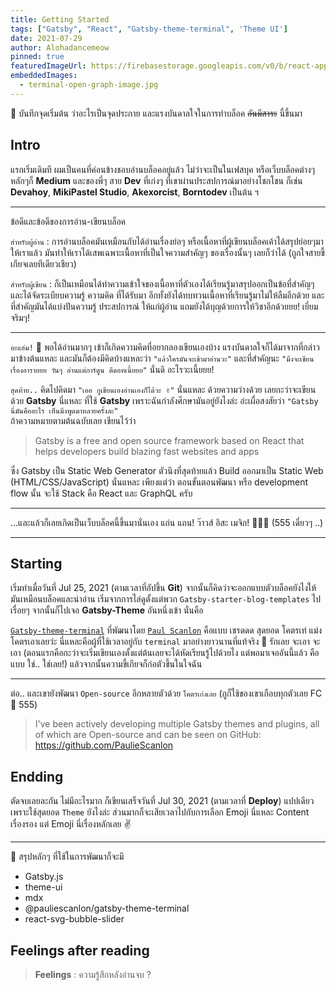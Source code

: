 ```yaml
---
title: Getting Started
tags: ["Gatsby", "React", "Gatsby-theme-terminal", 'Theme UI']
date: 2021-07-29
author: Alohadancemeow
pinned: true
featuredImageUrl: https://firebasestorage.googleapis.com/v0/b/react-app-c5b35.appspot.com/o/code3.1.png?alt=media&token=561e3587-e3ed-4fc7-96af-eaaa69d0ada1
embeddedImages:
  - terminal-open-graph-image.jpg
---
```


<!-- For reaction box -->


📝 บันทึกจุดเริ่มต้น ว่าอะไรเป็นจุดประกาย และแรงบันดาลใจในการทำบล็อค ~~อันมีสาระ~~ นี้ขึ้นมา

## Intro

แรกเริ่มเดิมที ผมเป็นคนที่ค่อนข้างชอบอ่านบล็อคอยู่แล้ว ไม่ว่าจะเป็นในเฟสบุค หรือเว็บบล็อคต่างๆ 
หลักๆก็ **Medium** และของพี่ๆ สาย **Dev** ที่เก่งๆ ที่เขาผ่านประสปการณ์มาอย่างโชกโชน ก็เช่น **Devahoy**, **MikiPastel Studio**, **Akexorcist**, **Borntodev** เป็นต้น ฯ 

---
<Heading as="h3" variant="styles.h3">ข้อดีและข้อดีของการอ่าน-เขียนบล็อค</Heading>

`สำหรับผู้อ่าน` : การอ่านบล็อคมันเหมือนกับได้อ่านเรื่องย่อๆ หรือเนื้อหาที่ผู้เขียนบล็อคเค้าได้สรุปย่อยๆมาให้เราแล้ว
มันทำให้เราได้เสพเฉพาะเนื้อหาที่เป็นใจความสำคัญๆ ของเรื่องนั้นๆ เลยก็ว่าได้ (ถูกใจสายขี้เกียจเลยทีเดียวเชียว)  <br />

`สำหรับผู้เขียน` : ก็เป็นเหมือนได้ทำความเข้าใจของเนื้อหาที่ตัวเองได้เรียนรู้มาสรุปออกเป็นข้อที่สำคัญๆ และได้จัดระเบียบความรู้ ความคิด ที่ได้รับมา
อีกทั้งยังได้ทบทวนเนื้อหาที่เรียนรู้มาไม่ให้ลืมอีกด้วย และที่สำคัญมันได้แบ่งปันความรู้ ประสปการณ์ ให้แก่ผู้อ่าน แถมยังได้บุญด้วยการให้วิชาอีกด้วยยย! เยี่ยมจริมๆ! 

---

`อะแฮ่ม!` 👏 พอได้อ่านมากๆ เข้าก็เกิดความคิดที่อยากลองเขียนเองบ้าง แรงบันดาลใจก็ได้มาจากที่กล่าวมาข้างต้นแหละ 
และมันก็ต้องมีคิดบ้างแหละว่า `"แล้วใครมันจะเข้ามาอ่านวะ"` และที่สำคัญนะ `"มึงจะเขียนเรื่องอารายยย วันๆ อ่านแต่การ์ตูน ตีดอทเนี้ยยย"` นั่นดิ อะไรวะเนี้ยยย!

`สุดท้าย..` คิดไปคิดมา `"เออ กูเขียนเองอ่านเองก็ได้วะ ✌️"` นั่นแหละ ด้วยความว่างด้วย เลยกะว่าจะเขียนด้วย **Gatsby** นี่แหละ ที่ใช้ **Gatsby** เพราะฉันกำลังศึกษามันอยู่ยังไงล่ะ
อ่ะเผื่อสงสัยว่า ` "Gatsby นี่มันคืออะไร เห็นมึงพูดมาหลายครั้งละ" ` <br />
ถ้าความหมายตามต้นฉบับเลย เขียนไว้ว่า

> Gatsby is a free and open source framework based on React that helps developers build blazing fast websites and apps

ซึ่ง Gatsby เป็น Static Web Generator ตัวนึงที่สุดท้ายแล้ว Build ออกมาเป็น Static Web (HTML/CSS/JavaScript) นั่นแหละ 
เพียงแต่ว่า ตอนขั้นตอนพัฒนา หรือ development flow นั้น จะใช้ Stack คือ React และ GraphQL ครับ

---

...และแล้วก็เลยเกิดเป็นเว็บบล็อคนี้ขึ้นมานั่นเอง แถ่น แถน! ว๊าวส์ อิสะ เมจิก! 🎉🎉🎉 (555 เดี๋ยวๆ ..)

---

## Starting

เริ่มทำเมื่อวันที่ Jul 25, 2021 (ตามเวลาที่อัปขึ้น **Git**) จากนั้นก็คิดว่าจะออกแบบตัวบล็อคยังไงให้มันเหมือนบล็อคและน่าอ่าน
เริ่มจากการไล่ดูตั้งแต่พวก ``Gatsby-starter-blog-templates`` ไปเรื่อยๆ จากนั้นก็ไปเจอ **Gatsby-Theme** อันหนึ่งเข้า นั่นคือ

<GatsbyImage image={props.embedded.image1} />
<Divider />

[`Gatsby-theme-terminal`](https://github.com/PaulieScanlon/gatsby-theme-terminal) ที่พัฒนาโดย [`Paul Scanlon`](https://github.com/PaulieScanlon) คือแบบ เชรดดด สุดยอด โคตรเท่ แม่งโคตรเอาเลยว่ะ นี่แหละคือผู้ที่ใช้เวลาอยู่กับ `terminal` มาอย่างยาวนานที่แท้จริง  🤞
รักเลย จะเอา จะเอา (ตอนแรกคือกะว่าจะเริ่มเขียนเองตั้งแต่ต้นเลยจะได้หัดเรียนรู้ไปด้วยไง แต่พอมาเจออันนี้แล้ว คือแบบ ใช่.. ใช่เลย!) แล้วจากนั้นความขี้เกียจก็ก่อตัวขึ้นในใจฉัน

---

ต่อ.. และเขายังพัฒนา `Open-source` อีกหลายตัวด้วย `โคตรเก่งเลย` (กูก็ใช้ของเขาเกือบทุกตัวเลย FC 💚 555)

>I've been actively developing multiple Gatsby themes and plugins, all of which are Open-source and can be seen on GitHub: https://github.com/PaulieScanlon

<Divider />

## Endding

ตัดจบเลยละกัน ไม่มีอะไรมาก ก็เขียนเสร็จวันที่ Jul 30, 2021 (ตามเวลาที่ **Deploy**) แปปเดียวเพราะใช้สุดยอด `Theme` ยังไงล่ะ
ส่วนมากก็จะเสียเวลาไปกับการเลือก Emoji นี่แหละ Content เรื่องรอง แต่ Emoji นี่เรื่องหลักเลย ✌️

---

<Heading as="h3" variant="styles.h3">📝 สรุปหลักๆ ที่ใช้ในการพัฒนาก็จะมี </Heading>

- Gatsby.js
- theme-ui
- mdx
- @pauliescanlon/gatsby-theme-terminal
- react-svg-bubble-slider


<Divider />
<Divider />

## Feelings after reading

> **Feelings** : ความรู้สึกหลังอ่านจบ ?

<Box>
  <RecationBox />
</Box>
<Divider />